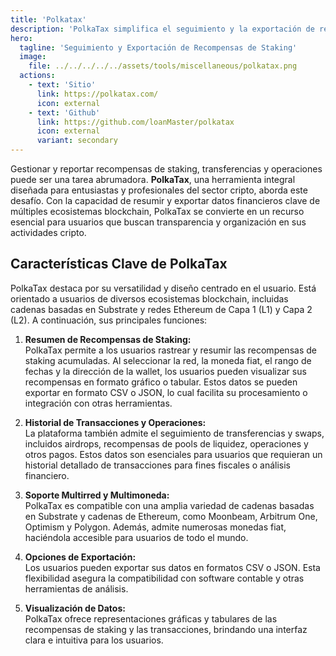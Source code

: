 ```yaml
---
title: 'Polkatax'
description: 'PolkaTax simplifica el seguimiento y la exportación de recompensas de staking, transferencias y operaciones en cadenas de Substrate y Ethereum para un reporte preciso.'
hero:
  tagline: 'Seguimiento y Exportación de Recompensas de Staking'
  image: 
    file: ../../../../../assets/tools/miscellaneous/polkatax.png
  actions:
    - text: 'Sitio'
      link: https://polkatax.com/
      icon: external
    - text: 'Github'
      link: https://github.com/loanMaster/polkatax
      icon: external
      variant: secondary
---
```



Gestionar y reportar recompensas de staking, transferencias y operaciones puede ser una tarea abrumadora. **PolkaTax**, una herramienta integral diseñada para entusiastas y profesionales del sector cripto, aborda este desafío. Con la capacidad de resumir y exportar datos financieros clave de múltiples ecosistemas blockchain, PolkaTax se convierte en un recurso esencial para usuarios que buscan transparencia y organización en sus actividades cripto.

## Características Clave de PolkaTax
PolkaTax destaca por su versatilidad y diseño centrado en el usuario. Está orientado a usuarios de diversos ecosistemas blockchain, incluidas cadenas basadas en Substrate y redes Ethereum de Capa 1 (L1) y Capa 2 (L2). A continuación, sus principales funciones:

1. **Resumen de Recompensas de Staking:**  
   PolkaTax permite a los usuarios rastrear y resumir las recompensas de staking acumuladas. Al seleccionar la red, la moneda fiat, el rango de fechas y la dirección de la wallet, los usuarios pueden visualizar sus recompensas en formato gráfico o tabular. Estos datos se pueden exportar en formato CSV o JSON, lo cual facilita su procesamiento o integración con otras herramientas.

2. **Historial de Transacciones y Operaciones:**  
   La plataforma también admite el seguimiento de transferencias y swaps, incluidos airdrops, recompensas de pools de liquidez, operaciones y otros pagos. Estos datos son esenciales para usuarios que requieran un historial detallado de transacciones para fines fiscales o análisis financiero.

3. **Soporte Multirred y Multimoneda:**  
   PolkaTax es compatible con una amplia variedad de cadenas basadas en Substrate y cadenas de Ethereum, como Moonbeam, Arbitrum One, Optimism y Polygon. Además, admite numerosas monedas fiat, haciéndola accesible para usuarios de todo el mundo.

4. **Opciones de Exportación:**  
   Los usuarios pueden exportar sus datos en formatos CSV o JSON. Esta flexibilidad asegura la compatibilidad con software contable y otras herramientas de análisis.

5. **Visualización de Datos:**  
   PolkaTax ofrece representaciones gráficas y tabulares de las recompensas de staking y las transacciones, brindando una interfaz clara e intuitiva para los usuarios.
